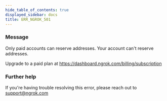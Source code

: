 ```yaml
---
hide_table_of_contents: true
displayed_sidebar: docs
title: ERR_NGROK_501
---
```


### Message

Only paid accounts can reserve addresses.
Your account can't reserve addresses.

Upgrade to a paid plan at https://dashboard.ngrok.com/billing/subscription

<ErrorDetails />

### Further help

If you're having trouble resolving this error, please reach out to [support@ngrok.com](mailto:support@ngrok.com?subject=Help%20with%20ERR_NGROK_501)
